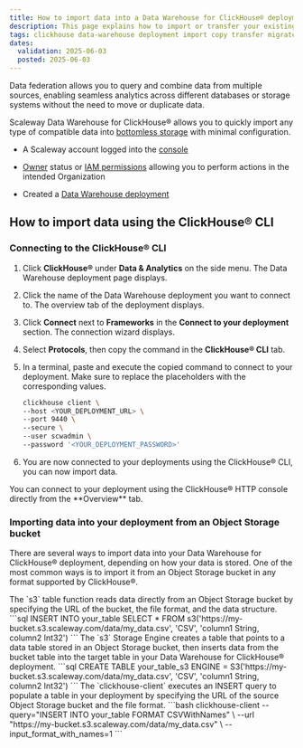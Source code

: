 ```yaml
---
title: How to import data into a Data Warehouse for ClickHouse® deployment
description: This page explains how to import or transfer your existing data into a Scaleway Data Warehouse using ClickHouse®.
tags: clickhouse data-warehouse deployment import copy transfer migrate data federation
dates:
  validation: 2025-06-03
  posted: 2025-06-03
---
```



Data federation allows you to query and combine data from multiple sources, enabling seamless analytics across different databases or storage systems without the need to move or duplicate data. 

Scaleway Data Warehouse for ClickHouse® allows you to quickly import any type of compatible data into [bottomless storage](/data-warehouse/concepts/#bottomless-storage) with minimal configuration.

<Requirements />

- A Scaleway account logged into the [console](https://console.scaleway.com)
- [Owner](/iam/concepts/#owner) status or [IAM permissions](/iam/concepts/#permission) allowing you to perform actions in the intended Organization

- Created a [Data Warehouse deployment](/data-warehouse/how-to/create-deployment/)

## How to import data using the ClickHouse® CLI

### Connecting to the ClickHouse® CLI

1. Click **ClickHouse®** under **Data & Analytics** on the side menu. The Data Warehouse deployment page displays.

2. Click the name of the Data Warehouse deployment you want to connect to. The overview tab of the deployment displays.

3. Click **Connect** next to **Frameworks** in the **Connect to your deployment** section. The connection wizard displays. 

4. Select **Protocols**, then copy the command in the **ClickHouse® CLI** tab.

5. In a terminal, paste and execute the copied command to connect to your deployment. Make sure to replace the placeholders with the corresponding values.

    ```bash
    clickhouse client \
    --host <YOUR_DEPLOYMENT_URL> \
    --port 9440 \
    --secure \
    --user scwadmin \
    --password '<YOUR_DEPLOYMENT_PASSWORD>'
    ```

6. You are now connected to your deployments using the ClickHouse® CLI, you can now import data.

<Message type="tip">
You can connect to your deployment using the ClickHouse® HTTP console directly from the **Overview** tab.
</Message>

### Importing data into your deployment from an Object Storage bucket

There are several ways to import data into your Data Warehouse for ClickHouse® deployment, depending on how your data is stored. One of the most common ways is to import it from an Object Storage bucket in any format supported by ClickHouse®.

<Tabs>
<TabsTab label="s3 table function">
The `s3` table function reads data directly from an Object Storage bucket by specifying the URL of the bucket, the file format, and the data structure.
```sql
INSERT INTO your_table
SELECT *
FROM s3('https://my-bucket.s3.scaleway.com/data/my_data.csv', 'CSV', 'column1 String, column2 Int32')
```
</TabsTab>
<TabsTab label="s3 storage engine">
The `s3` Storage Engine creates a table that points to a data table stored in an Object Storage bucket, then inserts data from the bucket table into the target table in your Data Warehouse for ClickHouse® deployment.
```sql
    CREATE TABLE your_table_s3
    ENGINE = S3('https://my-bucket.s3.scaleway.com/data/my_data.csv', 'CSV', 'column1 String, column2 Int32')
    ```
</TabsTab>
<TabsTab label="ClickHouse® Client">
The `clickhouse-client` executes an INSERT query to populate a table in your deployment by specifying the URL of the source Object Storage bucket and the file format.
  ```bash
  clickhouse-client --query="INSERT INTO your_table FORMAT CSVWithNames" \
  --url "https://my-bucket.s3.scaleway.com/data/my_data.csv" \
  --input_format_with_names=1
  ```
</TabsTab>
</Tabs>

